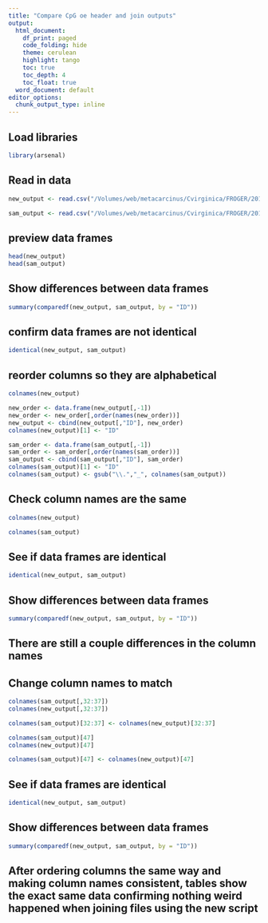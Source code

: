 ```yaml
---
title: "Compare CpG oe header and join outputs"
output: 
  html_document:
    df_print: paged
    code_folding: hide
    theme: cerulean
    highlight: tango
    toc: true
    toc_depth: 4
    toc_float: true
  word_document: default
editor_options:
  chunk_output_type: inline
---
```


## Load libraries
```r
library(arsenal)
```

## Read in data
```r
new_output <- read.csv("/Volumes/web/metacarcinus/Cvirginica/FROGER/20190225_cpg_oe/ID_CpG_labelled_all", sep = "\t", header = TRUE, stringsAsFactors = FALSE)

sam_output <- read.csv("/Volumes/web/metacarcinus/Cvirginica/FROGER/20190225_cpg_oe/ID_CpG_labelled_all.tab", sep = "\t", header = TRUE, stringsAsFactors = FALSE)
```

## preview data frames
```r
head(new_output)
head(sam_output)
```

## Show differences between data frames
```r
summary(comparedf(new_output, sam_output, by = "ID"))
```

## confirm data frames are not identical 
```r
identical(new_output, sam_output)
```


## reorder columns so they are alphabetical
```r
colnames(new_output)
```

```r
new_order <- data.frame(new_output[,-1])
new_order <- new_order[,order(names(new_order))]
new_output <- cbind(new_output[,"ID"], new_order)
colnames(new_output)[1] <- "ID"
```

```r
sam_order <- data.frame(sam_output[,-1])
sam_order <- sam_order[,order(names(sam_order))]
sam_output <- cbind(sam_output[,"ID"], sam_order)
colnames(sam_output)[1] <- "ID"
colnames(sam_output) <- gsub("\\.","_", colnames(sam_output))

```

## Check column names are the same
```r
colnames(new_output)
```

```r
colnames(sam_output)
```

## See if data frames are identical
```r
identical(new_output, sam_output)
```
## Show differences between data frames
```r
summary(comparedf(new_output, sam_output, by = "ID"))
```

## There are still a couple differences in the column names
## Change column names to match

```r
colnames(sam_output[,32:37])
colnames(new_output[,32:37])

colnames(sam_output)[32:37] <- colnames(new_output)[32:37]

```

```r
colnames(sam_output)[47]
colnames(new_output)[47]

colnames(sam_output)[47] <- colnames(new_output)[47]
```


## See if data frames are identical
```r
identical(new_output, sam_output)
```

## Show differences between data frames
```r
summary(comparedf(new_output, sam_output, by = "ID"))
```

## After ordering columns the same way and making column names consistent, tables show the exact same data confirming nothing weird happened when joining files using the new script